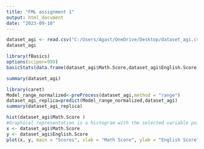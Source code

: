 ---
title: "FML assignment 1"
output: html_document
date: "2023-09-10"
---

```{r}
dataset_agi <- read.csv("C:/Users/Agast/OneDrive/Desktop/dataset_agi.csv")
dataset_agi
```
```{r}
library(fBasics)
options(scipen=999)
basicStats(data.frame(dataset_agi$Math.Score,dataset_agi$English.Score))
```

```{r}
summary(dataset_agi)
```

```{r}
library(caret)
Model_range_normalized<-preProcess(dataset_agi,method = "range")
dataset_agi_replica=predict(Model_range_normalized,dataset_agi)
summary(dataset_agi_replica)
```

```{r}
hist(dataset_agi$Math.Score )
#Graphical representation is a histogram with the selected variable points
x <- dataset_agi$Math.Score
y <- dataset_agi$English.Score
plot(x, y, main = "Scores", xlab = "Math Score", ylab = "English Score")
```
